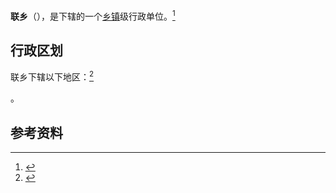 {{中国乡级行政区|54/23/01/203/000}}

'''联乡'''（{{bo|z=ལྷན་|w=lhan}}），是{{PRC admin/fullname|54/23/01/203/000|3}}下辖的一个[[乡镇|乡镇]]级行政单位。<ref>{{PRC admin/ref sgc|{{PRC admin/parent|54/23/01/203/000}}}}</ref>

== 行政区划 ==

联乡下辖以下地区：<ref>{{PRC admin/ref sgc|54/23/01/203/000}}</ref>

{{PRC admin/children|54/23/01/203/000}}。

== 参考资料 ==

{{reflist}}

{{行政区划小作品}}
{{PRC admin/navcat|54/23/01/203/000}}